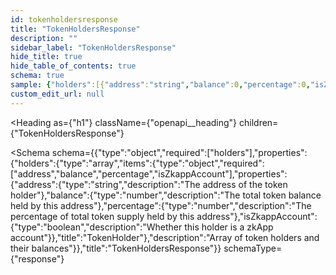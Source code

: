 ```yaml
---
id: tokenholdersresponse
title: "TokenHoldersResponse"
description: ""
sidebar_label: "TokenHoldersResponse"
hide_title: true
hide_table_of_contents: true
schema: true
sample: {"holders":[{"address":"string","balance":0,"percentage":0,"isZkappAccount":true}]}
custom_edit_url: null
---
```



<Heading
  as={"h1"}
  className={"openapi__heading"}
  children={"TokenHoldersResponse"}
>
</Heading>





<Schema
  schema={{"type":"object","required":["holders"],"properties":{"holders":{"type":"array","items":{"type":"object","required":["address","balance","percentage","isZkappAccount"],"properties":{"address":{"type":"string","description":"The address of the token holder"},"balance":{"type":"number","description":"The total token balance held by this address"},"percentage":{"type":"number","description":"The percentage of total token supply held by this address"},"isZkappAccount":{"type":"boolean","description":"Whether this holder is a zkApp account"}},"title":"TokenHolder"},"description":"Array of token holders and their balances"}},"title":"TokenHoldersResponse"}}
  schemaType={"response"}
>
  
</Schema>
            